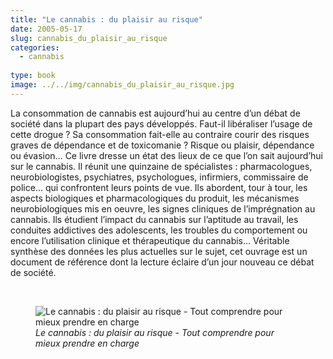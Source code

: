 ```yaml
---
title: "Le cannabis : du plaisir au risque"
date: 2005-05-17
slug: cannabis_du_plaisir_au_risque
categories:
  - cannabis
  
type: book
image: ../../img/cannabis_du_plaisir_au_risque.jpg
---
```


La consommation de cannabis est aujourd'hui au centre d'un débat de société dans la plupart des pays développés.
Faut-il libéraliser l'usage de cette drogue ?
Sa consommation fait-elle au contraire courir des risques graves de dépendance et de toxicomanie ? 
Risque ou plaisir, dépendance ou évasion...
Ce livre dresse un état des lieux de ce que l'on sait aujourd'hui sur le cannabis.
Il réunit une quinzaine de spécialistes : pharmacologues, neurobiologistes, psychiatres, psychologues, infirmiers, commissaire de police... qui confrontent leurs points de vue.
Ils abordent, tour à tour, les aspects biologiques et pharmacologiques du produit, les mécanismes neurobiologiques mis en oeuvre, les signes cliniques de l'imprégnation au cannabis.
Ils étudient l'impact du cannabis sur l'aptitude au travail, les conduites addictives des adolescents, les troubles du comportement ou encore l'utilisation clinique et thérapeutique du cannabis...
Véritable synthèse des données les plus actuelles sur le sujet, cet ouvrage est un document de référence dont la lecture éclaire d'un jour nouveau ce débat de société.

<br>

![_Le cannabis : du plaisir au risque - Tout comprendre pour mieux prendre en charge_](../../img/cannabis_du_plaisir_au_risque.jpg)
